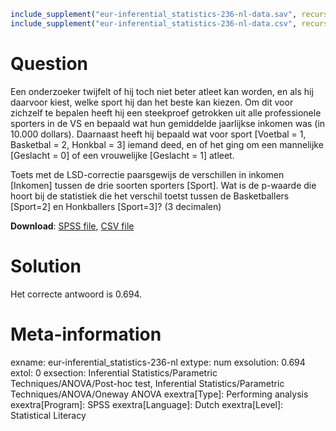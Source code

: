 ```r
include_supplement("eur-inferential_statistics-236-nl-data.sav", recursive = TRUE)
include_supplement("eur-inferential_statistics-236-nl-data.csv", recursive = TRUE)
```

Question
========
Een onderzoeker twijfelt of hij toch niet beter atleet kan worden, en als hij daarvoor kiest, welke sport hij dan het beste kan kiezen. Om dit voor zichzelf te bepalen heeft hij een steekproef getrokken uit alle professionele sporters in de VS en bepaald wat hun gemiddelde jaarlijkse inkomen was (in 10.000 dollars). Daarnaast heeft hij bepaald wat voor sport [Voetbal = 1, Basketbal = 2, Honkbal = 3] iemand deed, en of het ging om een mannelijke [Geslacht = 0] of een vrouwelijke [Geslacht = 1] atleet.

Toets met de LSD-correctie paarsgewijs de verschillen in inkomen [Inkomen] tussen de drie soorten sporters [Sport]. Wat is de p-waarde die hoort bij de statistiek die het verschil toetst tussen de Basketballers [Sport=2] en Honkballers [Sport=3]? (3 decimalen)

**Download**: [SPSS file](eur-inferential_statistics-236-nl-data.sav), [CSV file](eur-inferential_statistics-236-nl-data.csv)


Solution
========
Het correcte antwoord is 0.694.


Meta-information
================
exname: eur-inferential_statistics-236-nl
extype: num
exsolution: 0.694
extol: 0
exsection: Inferential Statistics/Parametric Techniques/ANOVA/Post-hoc test, Inferential Statistics/Parametric Techniques/ANOVA/Oneway ANOVA
exextra[Type]: Performing analysis
exextra[Program]: SPSS
exextra[Language]: Dutch
exextra[Level]: Statistical Literacy
